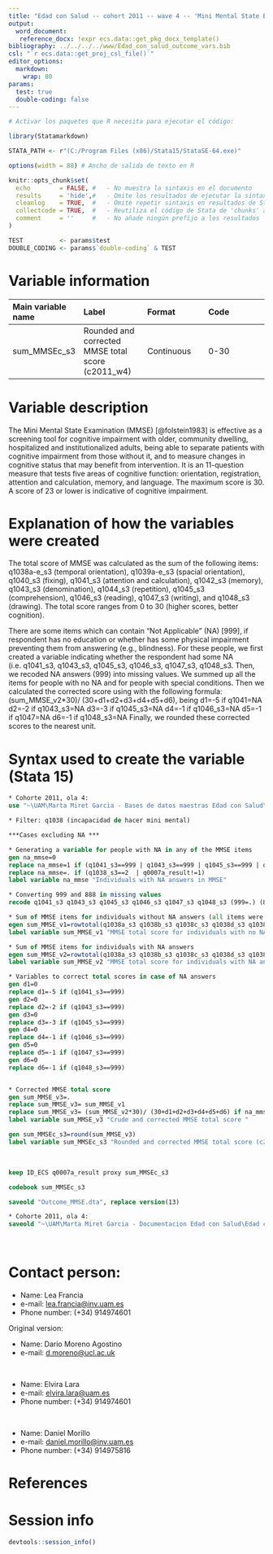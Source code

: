 ```yaml
---
title: "Edad con Salud -- cohort 2011 -- wave 4 -- 'Mini Mental State Examination'" 
output:
  word_document:
   reference_docx: !expr ecs.data::get_pkg_docx_template()
bibliography: ../../../../www/Edad_con_salud_outcome_vars.bib 
csl: "`r ecs.data::get_proj_csl_file()`"
editor_options: 
  markdown:
    wrap: 80
params:
  test: true
  double-coding: false
---
```


```r
# Activar los paquetes que R necesita para ejecutar el código:

library(Statamarkdown)

STATA_PATH <- r"(C:/Program Files (x86)/Stata15/StataSE-64.exe)"

options(width = 88) # Ancho de salida de texto en R

knitr::opts_chunk$set( 
  echo        = FALSE, #   - No muestra la sintaxis en el documento
  results     = 'hide',#   - Omite los resultados de ejecutar la sintaxis
  cleanlog    = TRUE,  #   - Omite repetir sintaxis en resultados de Stata
  collectcode = TRUE,  #   - Reutiliza el código de Stata de 'chunks' anteriores
  comment     = ''     #   - No añade ningún prefijo a los resultados
)

TEST          <- params$test
DOUBLE_CODING <- params$`double-coding` & TEST
```

# Variable information

| Main variable name | Label                                             | Format     | Code |
|:-------------------|:--------------------|:-------------------|:-------------------|
| sum_MMSEc_s3       | Rounded and corrected MMSE total score (c2011_w4) | Continuous | 0-30 |

# Variable description

The Mini Mental State Examination (MMSE) [@folstein1983] is effective as a
screening tool for cognitive impairment with older, community dwelling,
hospitalized and institutionalized adults, being able to separate patients with
cognitive impairment from those without it, and to measure changes in cognitive
status that may benefit from intervention. It is an 11-question measure that
tests five areas of cognitive function: orientation, registration, attention and
calculation, memory, and language. The maximum score is 30. A score of 23 or
lower is indicative of cognitive impairment.

# Explanation of how the variables were created

The total score of MMSE was calculated as the sum of the following items:
q1038a-e_s3 (temporal orientation), q1039a-e_s3 (spacial orientation), q1040_s3
(fixing), q1041_s3 (attention and calculation), q1042_s3 (memory), q1043_s3
(denomination), q1044_s3 (repetition), q1045_s3 (comprehension), q1046_s3
(reading), q1047_s3 (writing), and q1048_s3 (drawing). The total score ranges
from 0 to 30 (higher scores, better cognition).

There are some items which can contain "Not Applicable" (NA) [999], if
respondent has no education or whether has some physical impairment preventing
them from answering (e.g., blindness). For these people, we first created a
variable indicating whether the respondent had some NA (i.e. q1041_s3, q1043_s3,
q1045_s3, q1046_s3, q1047_s3, q1048_s3. Then, we recoded NA answers (999) into
missing values. We summed up all the items for people with no NA and for people
with special conditions. Then we calculated the corrected score using with the
following formula: (sum_MMSE_v2\*30)/ (30+d1+d2+d3+d4+d5+d6), being d1=-5 if
q1041=NA d2=-2 if q1043_s3=NA d3=-3 if q1045_s3=NA d4=-1 if q1046_s3=NA d5=-1 if
q1047=NA d6=-1 if q1048_s3=NA Finally, we rounded these corrected scores to the
nearest unit.

# Syntax used to create the variable (Stata 15)

```stata
* Cohorte 2011, ola 4:
use "~\UAM\Marta Miret Garcia - Bases de datos maestras Edad con Salud\Ola_4\Cohorte 2011\rawdata_c2011w4.dta"

```

```stata
* Filter: q1038 (incapacidad de hacer mini mental) 

***Cases excluding NA ***

* Generating a variable for people with NA in any of the MMSE items 
gen na_mmse=0
replace na_mmse=1 if (q1041_s3==999 | q1043_s3==999 | q1045_s3==999 | q1046_s3==999 | q1047_s3==999 | q1048_s3==999) | (q1041_s3==888 | q1043_s3==888 | q1045_s3==888 | q1046_s3==888 | q1047_s3==888 | q1048_s3==888)
replace na_mmse=. if (q1038_s3==2  | q0007a_result!=1) 
label variable na_mmse "Individuals with NA answers in MMSE"

* Converting 999 and 888 in missing values
recode q1041_s3 q1043_s3 q1045_s3 q1046_s3 q1047_s3 q1048_s3 (999=.) (888=.)

* Sum of MMSE items for individuals without NA answers (all items were applied) */
egen sum_MMSE_v1=rowtotal(q1038a_s3 q1038b_s3 q1038c_s3 q1038d_s3 q1038e_s3 q1039a_s3 q1039b_s3 q1039c_s3 q1039d_s3 q1039e_s3 q1040_s3 q1041_s3 q1043_s3 q1045_s3 q1046_s3 q1047_s3 q1048_s3) if na_mmse==0, missing
label variable sum_MMSE_v1 "MMSE total score for individuals with no NA answers"

* Sum of MMSE items for individuals with NA answers
egen sum_MMSE_v2=rowtotal(q1038a_s3 q1038b_s3 q1038c_s3 q1038d_s3 q1038e_s3 q1039a_s3 q1039b_s3 q1039c_s3 q1039d_s3 q1039e_s3 q1040_s3 q1041_s3 q1042_s3 q1043_s3 q1044_s3 q1045_s3 q1046_s3 q1047_s3 q1048_s3) if na_mmse==1, missing
label variable sum_MMSE_v2 "MMSE total score for individuals with NA answers"

* Variables to correct total scores in case of NA answers
gen d1=0
replace d1=-5 if (q1041_s3==999)
gen d2=0
replace d2=-2 if (q1043_s3==999)
gen d3=0
replace d3=-3 if (q1045_s3==999)
gen d4=0
replace d4=-1 if (q1046_s3==999)
gen d5=0
replace d5=-1 if (q1047_s3==999)
gen d6=0
replace d6=-1 if (q1048_s3==999)


* Corrected MMSE total score
gen sum_MMSE_v3=.
replace sum_MMSE_v3= sum_MMSE_v1
replace sum_MMSE_v3= (sum_MMSE_v2*30)/ (30+d1+d2+d3+d4+d5+d6) if na_mmse==1
label variable sum_MMSE_v3 "Crude and corrected MMSE total score "   

gen sum_MMSEc_s3=round(sum_MMSE_v3)
label variable sum_MMSEc_s3 "Rounded and corrected MMSE total score (c2011_w4)"   

```

<br>

```stata

keep ID_ECS q0007a_result proxy sum_MMSEc_s3

codebook sum_MMSEc_s3

```

```stata
saveold "Outcome_MMSE.dta", replace version(13)
```

```stata

* Cohorte 2011, ola 4:
saveold "~\UAM\Marta Miret Garcia - Documentacion Edad con Salud\Edad con salud - Ola 4\Outcomes\Cohorte 2011\Outcome datasets\Outcome_MMSE.dta", replace version(13)
```

<br>

# Contact person:

-   Name: Lea Francia
-   e-mail: [lea.francia\@inv.uam.es](mailto:lea.francia@inv.uam.es){.email}
-   Phone number: (+34) 914974601

Original version:

-   Name: Dario Moreno Agostino
-   e-mail: [d.moreno\@ucl.ac.uk](mailto:d.moreno@ucl.ac.uk){.email}

<br>

-   Name: Elvira Lara
-   e-mail: [elvira.lara\@uam.es](mailto:elvira.lara@uam.es){.email}
-   Phone number: (+34) 914974601

<br>

-   Name: Daniel Morillo
-   e-mail:
    [daniel.morillo\@inv.uam.es](mailto:daniel.morillo@inv.uam.es){.email}
-   Phone number: (+34) 914975816

# References

::: {#refs}
:::

\newpage

# Session info

```r
devtools::session_info()
```
